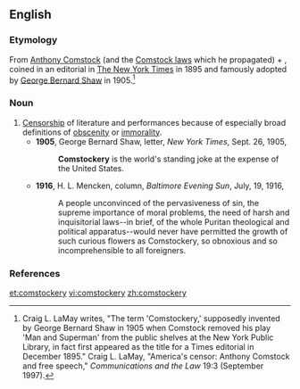 ==English==

===Etymology===
From [[:w:Anthony Comstock|Anthony Comstock]] (and the [[w:Comstock laws|Comstock laws]] which he propagated) + {{term|-ery}}, coined in an editorial in [[w:The New York Times|The New York Times]] in 1895 and famously adopted by [[w:George Bernard Shaw|George Bernard Shaw]] in 1905.<ref>Craig L. LaMay writes, "The term 'Comstockery,' supposedly invented by George Bernard Shaw in 1905 when Comstock removed his play 'Man and Superman' from the public shelves at the New York Public Library, in fact first appeared as the title for a Times editorial in December 1895." Craig L. LaMay, "America's censor: Anthony Comstock and free speech," ''Communications and the Law'' 19:3 (September 1997).</ref>

===Noun===
{{en-noun|-}}

#[[censorship|Censorship]] of literature and performances because of especially broad definitions of [[obscenity]] or [[immorality]].
#*'''1905''', George Bernard Shaw, letter, ''New York Times'', Sept. 26, 1905,
#*:'''Comstockery''' is the world's standing joke at the expense of the United States.
#*'''1916''', H. L. Mencken, column, ''Baltimore Evening Sun'', July, 19, 1916,
#*:A people unconvinced of the pervasiveness of sin, the supreme importance of moral problems, the need of harsh and inquisitorial laws--in brief, of the whole Puritan theological and political apparatus--would never have permitted the growth of such curious flowers as Comstockery, so obnoxious and so incomprehensible to all foreigners.

===References===
<references/> 

[[et:comstockery]]
[[vi:comstockery]]
[[zh:comstockery]]